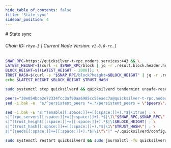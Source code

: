 ```yaml
---
hide_table_of_contents: false
title: 'State sync'
sidebar_position: 4
---
```


<div class="h1-with-icon icon-quicksilver">
  # State sync
</div>

###### Chain ID: `rhye-3` | Current Node Version: `v1.8.0-rc.1`

```bash
SNAP_RPC=https://quicksilver-t-rpc.noders.services:443 && \
LATEST_HEIGHT=$(curl -s $SNAP_RPC/block | jq -r .result.block.header.height); \
BLOCK_HEIGHT=$((LATEST_HEIGHT - 2000)); \
TRUST_HASH=$(curl -s "$SNAP_RPC/block?height=$BLOCK_HEIGHT" | jq -r .result.block_id.hash) && \
echo $LATEST_HEIGHT $BLOCK_HEIGHT $TRUST_HASH
```

```bash
sudo systemctl stop quicksilverd && quicksilverd tendermint unsafe-reset-all --home ~/.quicksilverd --keep-addr-book
```

```bash
peers="30e054bce2e72334fcc3af90aa6985cc55eaec7a@quicksilver-t-rpc.noders.services:11156"
sed -i.bak -e  "s/^persistent_peers *=.*/persistent_peers = \"$peers\"/" ~/.quicksilverd/config/config.toml
```

```bash
sed -i.bak -E "s|^(enable[[:space:]]+=[[:space:]]+).*$|\1true| ; \
s|^(rpc_servers[[:space:]]+=[[:space:]]+).*$|\1\"$SNAP_RPC,$SNAP_RPC\"| ; \
s|^(trust_height[[:space:]]+=[[:space:]]+).*$|\1$BLOCK_HEIGHT| ; \
s|^(trust_hash[[:space:]]+=[[:space:]]+).*$|\1\"$TRUST_HASH\"| ; \
s|^(seeds[[:space:]]+=[[:space:]]+).*$|\1\"\"|" ~/.quicksilverd/config/config.toml
```

```bash
sudo systemctl restart quicksilverd && sudo journalctl -fu quicksilverd --no-hostname -o cat
```
